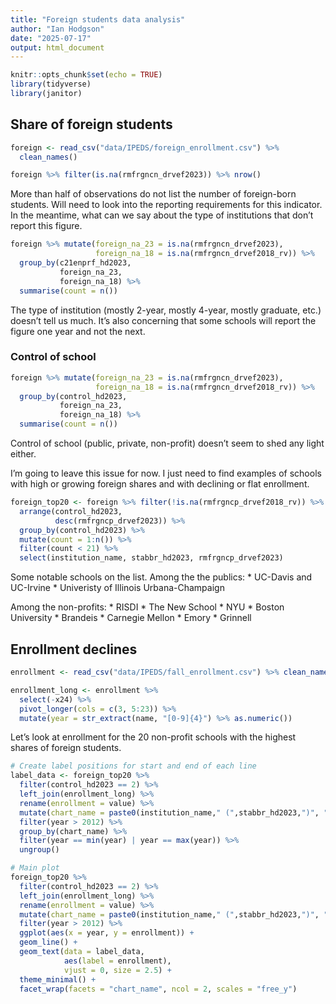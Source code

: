 ```yaml
---
title: "Foreign students data analysis"
author: "Ian Hodgson"
date: "2025-07-17"
output: html_document
---
```


```r
knitr::opts_chunk$set(echo = TRUE)
library(tidyverse)
library(janitor)
```

## Share of foreign students

``` r
foreign <- read_csv("data/IPEDS/foreign_enrollment.csv") %>% 
  clean_names()

foreign %>% filter(is.na(rmfrgncn_drvef2023)) %>% nrow()
```

More than half of observations do not list the number of foreign-born students. Will need to look into the reporting requirements for this indicator. In the meantime, what can we say about the type of institutions that don't report this figure.

``` r

foreign %>% mutate(foreign_na_23 = is.na(rmfrgncn_drvef2023), 
                   foreign_na_18 = is.na(rmfrgncn_drvef2018_rv)) %>% 
  group_by(c21enprf_hd2023, 
           foreign_na_23, 
           foreign_na_18) %>% 
  summarise(count = n())

```

The type of institution (mostly 2-year, mostly 4-year, mostly graduate, etc.) doesn't tell us much. It's also concerning that some schools will report the figure one year and not the next.

### Control of school

``` r
foreign %>% mutate(foreign_na_23 = is.na(rmfrgncn_drvef2023), 
                   foreign_na_18 = is.na(rmfrgncn_drvef2018_rv)) %>% 
  group_by(control_hd2023, 
           foreign_na_23, 
           foreign_na_18) %>% 
  summarise(count = n())

```
Control of school (public, private, non-profit) doesn't seem to shed any light either. 

I'm going to leave this issue for now. I just need to find examples of schools with high or growing foreign shares and with declining or flat enrollment.


``` r
foreign_top20 <- foreign %>% filter(!is.na(rmfrgncp_drvef2018_rv)) %>% 
  arrange(control_hd2023, 
          desc(rmfrgncp_drvef2023)) %>% 
  group_by(control_hd2023) %>% 
  mutate(count = 1:n()) %>% 
  filter(count < 21) %>% 
  select(institution_name, stabbr_hd2023, rmfrgncp_drvef2023)
```

Some notable schools on the list. Among the the publics: 
* UC-Davis and UC-Irvine
* Univeristy of Illinois Urbana-Champaign

Among the non-profits: 
* RISDI
* The New School
* NYU
* Boston University
* Brandeis
* Carnegie Mellon
* Emory
* Grinnell

## Enrollment declines

``` r
enrollment <- read_csv("data/IPEDS/fall_enrollment.csv") %>% clean_names()

enrollment_long <- enrollment %>% 
  select(-x24) %>% 
  pivot_longer(cols = c(3, 5:23)) %>% 
  mutate(year = str_extract(name, "[0-9]{4}") %>% as.numeric())
```

Let's look at enrollment for the 20 non-profit schools with the highest shares of foreign students.

``` r
# Create label positions for start and end of each line
label_data <- foreign_top20 %>% 
  filter(control_hd2023 == 2) %>% 
  left_join(enrollment_long) %>% 
  rename(enrollment = value) %>% 
  mutate(chart_name = paste0(institution_name," (",stabbr_hd2023,")", ", ", rmfrgncp_drvef2023, " per cent foreign (2023)")) %>% 
  filter(year > 2012) %>% 
  group_by(chart_name) %>%
  filter(year == min(year) | year == max(year)) %>%
  ungroup()

# Main plot
foreign_top20 %>% 
  filter(control_hd2023 == 2) %>% 
  left_join(enrollment_long) %>% 
  rename(enrollment = value) %>% 
  mutate(chart_name = paste0(institution_name," (",stabbr_hd2023,")", ", ", rmfrgncp_drvef2023, " per cent foreign (2023)")) %>% 
  filter(year > 2012) %>% 
  ggplot(aes(x = year, y = enrollment)) +
  geom_line() +
  geom_text(data = label_data,
            aes(label = enrollment),
            vjust = 0, size = 2.5) +
  theme_minimal() +
  facet_wrap(facets = "chart_name", ncol = 2, scales = "free_y")
```